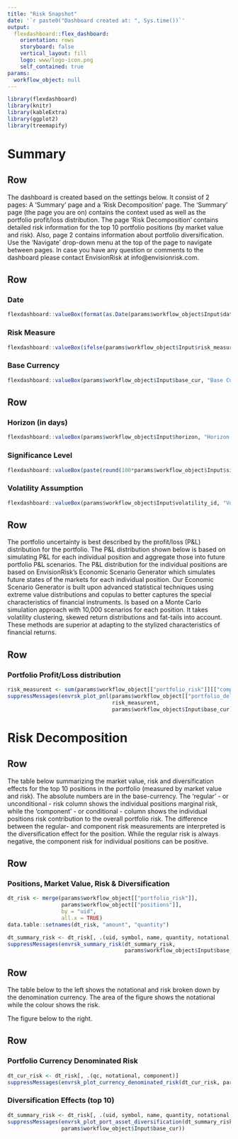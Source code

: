 ```yaml
---
title: "Risk Snapshot"
date: '`r paste0("Dashboard created at: ", Sys.time())`'
output: 
  flexdashboard::flex_dashboard:
    orientation: rows
    storyboard: false
    vertical_layout: fill
    logo: www/logo-icon.png
    self_contained: true
params: 
  workflow_object: null
---
```


```r
library(flexdashboard)
library(knitr)
library(kableExtra)
library(ggplot2)
library(treemapify)
```
<script>
$('.navbar-logo').wrap('<a href="https://www.envisionrisk.com" target=_blank>');
</script>


<style>
.navbar, [data-toggle=tab], .navbar-brand  {   background-color:#AEC0C9;   border-color:black;   color:white; }

.navbar-logo img {
    position: absolute;
    right: 0px;
}

.navbar-inverse .navbar-nav > li > a:hover,
.navbar-inverse .navbar-nav > li > a:focus {
    background-color: #27647B;
    color: white;
}
.navbar-inverse .navbar-nav > .active > a,
.navbar-inverse .navbar-nav > .active > a:hover,
.navbar-inverse .navbar-nav > .active > a:focus {
  color: white;
  background-color: #27647B;
}
.navbar-inverse .navbar-toggle:hover,
.navbar-inverse .navbar-toggle:focus {
  background-color: #27647B;
}
.navbar-inverse .navbar-collapse,
.navbar-inverse .navbar-form {
  border-color: #27647B;
}
</style>

Summary {data-navmenu="Navigate"}
=====================================  

Row {data-height=50}
-------------------------------------

The dashboard is created based on the settings below. It consist of 2 pages: A 'Summary' page and a 'Risk Decomposition' page. The 'Summary' page (the page you are on) contains the context used as well as the portfolio profit/loss distribution. The page 'Risk Decomposition' contains detailed risk information for the top 10 portfolio positions (by market value and risk). Also, page 2 contains information about portfolio diversification. Use the 'Navigate' drop-down menu at the top of the page to navigate between pages. In case you have any question or comments to the dashboard please contact EnvisionRisk at info@envisionrisk.com.

Row {data-height=50}
-------------------------------------

### Date

```r
flexdashboard::valueBox(format(as.Date(params$workflow_object$Input$date), format="%B %d %Y"), "Date (of prediction)", icon = "fas fa-calendar-check", color = get_color_classic_trustworthy()[1])
```

### Risk Measure

```r
flexdashboard::valueBox(ifelse(params$workflow_object$Input$risk_measure == "ES", "Expected Shortfall", "Value-at-Risk"), "Risk Measure", icon = "fas fa-eye", color = get_color_classic_trustworthy()[2])
```

### Base Currency

```r
flexdashboard::valueBox(params$workflow_object$Input$base_cur, "Base Currency", icon = "fas fa-money-bill", color = get_color_classic_trustworthy()[3])
```

Row {data-height=50}
-------------------------------------

### Horizon (in days)

```r
flexdashboard::valueBox(params$workflow_object$Input$horizon, "Horizon (in days)", icon = "fas fa-binoculars", color = get_color_classic_trustworthy()[4])
```

### Significance Level

```r
flexdashboard::valueBox(paste(round(100*params$workflow_object$Input$signif_level, 1), "%", sep=""), "Significance Level", icon = "fas fa-crosshairs", color = get_color_classic_trustworthy()[5])
```

### Volatility Assumption

```r
flexdashboard::valueBox(params$workflow_object$Input$volatility_id, "Volatility Assumption (for the prediction)", icon = "fas fa-cogs", color = get_color_classic_trustworthy()[1])
```

Row {data-height=50}
-------------------------------------

The portfolio uncertainty is best described by the profit/loss (P&L) distribution for the portfolio. The P&L distribution shown below is based on simulating P&L for each individual position and aggregate those into future portfolio P&L scenarios. The P&L distribution for the individual positions are based on EnvisionRisk’s Economic Scenario Generator which simulates future states of the markets for each individual position. Our Economic Scenario Generator is built upon advanced statistical techniques using extreme value distributions and copulas to better captures the special characteristics of financial instruments. Is based on a Monte Carlo simulation approach with 10,000 scenarios for each position. It takes volatility clustering, skewed return distributions and fat-tails into account. These methods are superior at adapting to the stylized characteristics of financial returns. 
  

Row {data-height=750}
-------------------------------------

### Portfolio Profit/Loss distribution

```r
risk_measurent <- sum(params$workflow_object[["portfolio_risk"]][["component"]])
suppressMessages(envrsk_plot_pnl(params$workflow_object[["portfolio_delta_vector"]], 
                                 risk_measurent, 
                                 params$workflow_object$Input$base_cur))
```   

Risk Decomposition {data-orientation=rows, data-navmenu="Navigate"}
=====================================     

Row {data-height=50}
-------------------------------------

The table below summarizing the market value, risk and diversification effects for the top 10 positions in the portfolio (measured by market value and risk). The absolute numbers are in the base-currency. The 'regular' - or unconditional - risk column shows the individual positions marginal risk, while the 'component' - or conditional - column shows the individual positions risk contribution to the overall portfolio risk. The difference between the regular- and component risk measurements are interpreted is the diversification effect for the position. While the regular risk is always negative, the component risk for individual positions can be positive.    


Row {data-height=300}
-------------------------------------

### Positions, Market Value, Risk & Diversification

```r
dt_risk <- merge(params$workflow_object[["portfolio_risk"]], 
                 params$workflow_object[["positions"]], 
                 by = "uid", 
                 all.x = TRUE)
data.table::setnames(dt_risk, "amount", "quantity")
```

```r
dt_summary_risk <- dt_risk[, .(uid, symbol, name, quantity, notational, market_value, regular, component)]
suppressMessages(envrsk_summary_risk(dt_summary_risk,
                                     params$workflow_object$Input$base_cur))
```

Row {data-height=50}
-------------------------------------

The table below to the left shows the notational and risk broken down by the denomination currency. The area of the figure shows the notational while the colour shows the risk.

The figure below to the right.

Row {data-height=550}
-------------------------------------

### Portfolio Currency Denominated Risk

```r
dt_cur_risk <- dt_risk[, .(qc, notational, component)]
suppressMessages(envrsk_plot_currency_denominated_risk(dt_cur_risk, params$workflow_object$Input$base_cur))
```   

### Diversification Effects (top 10)

```r
dt_summary_risk <- dt_risk[, .(uid, symbol, name, quantity, notational, market_value, regular, component)]
suppressMessages(envrsk_plot_port_asset_diversification(dt_summary_risk,
                 params$workflow_object$Input$base_cur))
```
